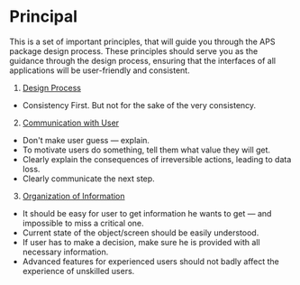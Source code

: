 <Meta title="2 - Principal/ Introduction to Principal"/>

# Principal
This is a set of important principles, that will guide you through the APS package design process. These principles should serve you as the guidance through the design process, ensuring that the interfaces of all applications will be user-friendly and consistent.

1. [Design Process](?path=/docs/2-principal-design-process--page)
 - Consistency First. But not for the sake of the very consistency.
2. [Communication with User](?path=/docs/2-principal-communication-with-user--page)
 - Don't make user guess — explain.
 - To motivate users do something, tell them what value they will get.
 - Clearly explain the consequences of irreversible actions, leading to data loss.
 - Clearly communicate the next step.
3. [Organization of Information](?path=/docs/2-principal-organization-of-information--page)
 - It should be easy for user to get information he wants to get — and impossible to miss a critical one.
 - Current state of the object/screen should be easily understood.
 - If user has to make a decision, make sure he is provided with all necessary information.
 - Advanced features for experienced users should not badly affect the experience of unskilled users.
